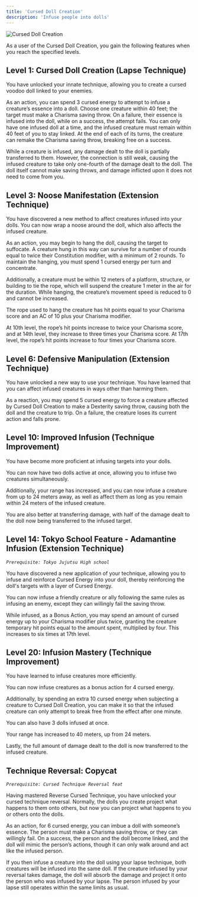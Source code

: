 ```yaml
---
title: 'Cursed Doll Creation'
description: 'Infuse people into dolls'
---
```


<img
  src="/images/cursed-techniques/cursed-doll-creation.jpg"
  alt="Cursed Doll Creation"
/>

As a user of the Cursed Doll Creation, you gain the following features when you reach the specified levels.

## Level 1: Cursed Doll Creation (Lapse Technique)
You have unlocked your innate technique, allowing you to create a cursed voodoo doll linked to your enemies. 

As an action, you can spend 3 cursed energy to attempt to infuse a creature’s essence into a doll. Choose one creature within 40 feet; the target must make a Charisma saving throw. On a failure, their essence is infused into the doll, while on a success, the attempt fails. You can only have one infused doll at a time, and the infused creature must remain within 40 feet of you to stay linked. At the end of each of its turns, the creature can remake the Charisma saving throw, breaking free on a success.

While a creature is infused, any damage dealt to the doll is partially transferred to them. However, the connection is still weak, causing the infused creature to take only one-fourth of the damage dealt to the doll. The doll itself cannot make saving throws, and damage inflicted upon it does not need to come from you.

## Level 3: Noose Manifestation (Extension Technique)
You have discovered a new method to affect creatures infused into your dolls. You can now wrap a noose around the doll, which also affects the infused creature. 

As an action, you may begin to hang the doll, causing the target to suffocate. A creature hung in this way can survive for a number of rounds equal to twice their Constitution modifier, with a minimum of 2 rounds. To maintain the hanging, you must spend 1 cursed energy per turn and concentrate. 

Additionally, a creature must be within 12 meters of a platform, structure, or building to tie the rope, which will suspend the creature 1 meter in the air for the duration. While hanging, the creature’s movement speed is reduced to 0 and cannot be increased.

The rope used to hang the creature has hit points equal to your Charisma score and an AC of 10 plus your Charisma modifier. 

At 10th level, the rope’s hit points increase to twice your Charisma score, and at 14th level, they increase to three times your Charisma score. At 17th level, the rope’s hit points increase to four times your Charisma score.

## Level 6: Defensive Manipulation (Extension Technique)
You have unlocked a new way to use your technique. You have learned that you can affect infused creatures in ways other than harming them. 

As a reaction, you may spend 5 cursed energy to force a creature affected by Cursed Doll Creation to make a Dexterity saving throw, causing both the doll and the creature to trip. On a failure, the creature loses its current action and falls prone.

## Level 10: Improved Infusion (Technique Improvement)
You have become more proficient at infusing targets into your dolls. 

You can now have two dolls active at once, allowing you to infuse two creatures simultaneously. 

Additionally, your range has increased, and you can now infuse a creature from up to 24 meters away, as well as affect them as long as you remain within 24 meters of the infused creature. 

You are also better at transferring damage, with half of the damage dealt to the doll now being transferred to the infused target.

## Level 14: Tokyo School Feature - Adamantine Infusion (Extension Technique)
*`Prerequisite: Tokyo Jujutsu High school`*

You have discovered a new application of your technique, allowing you to infuse and reinforce Cursed Energy into your doll, thereby reinforcing the doll's targets with a layer of Cursed Energy. 

You can now infuse a friendly creature or ally following the same rules as infusing an enemy, except they can willingly fail the saving throw. 

While infused, as a Bonus Action, you may spend an amount of cursed energy up to your Charisma modifier plus twice, granting the creature temporary hit points equal to the amount spent, multiplied by four. This increases to six times at 17th level.

## Level 20: Infusion Mastery (Technique Improvement)
You have learned to infuse creatures more efficiently. 

You can now infuse creatures as a bonus action for 4 cursed energy. 

Additionally, by spending an extra 10 cursed energy when subjecting a creature to Cursed Doll Creation, you can make it so that the infused creature can only attempt to break free from the effect after one minute. 

You can also have 3 dolls infused at once. 

Your range has increased to 40 meters, up from 24 meters. 

Lastly, the full amount of damage dealt to the doll is now transferred to the infused creature.

## Technique Reversal: Copycat
*`Prerequisite: Cursed Technique Reversal feat`*

Having mastered Reverse Cursed Technique, you have unlocked your cursed technique reversal. Normally, the dolls you create project what happens to them onto others, but now you can project what happens to you or others onto the dolls. 

As an action, for 6 cursed energy, you can imbue a doll with someone’s essence. The person must make a Charisma saving throw, or they can willingly fail. On a success, the person and the doll become linked, and the doll will mimic the person’s actions, though it can only walk around and act like the infused person.

If you then infuse a creature into the doll using your lapse technique, both creatures will be infused into the same doll. If the creature infused by your reversal takes damage, the doll will absorb the damage and project it onto the person who was infused by your lapse. The person infused by your lapse still operates within the same limits as usual.